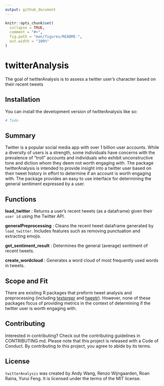 ```yaml
---
output: github_document
---
```


<!-- README.md is generated from README.Rmd. Please edit that file -->

```r
knitr::opts_chunk$set(
  collapse = TRUE,
  comment = "#>",
  fig.path = "man/figures/README-",
  out.width = "100%"
)
```

# twitterAnalysis

<!-- badges: start -->
<!-- badges: end -->

The goal of twitterAnalysis is to assess a twitter user's character based on their recent tweets

## Installation

You can install the development version of twitterAnalysis like so:

``` r
# Todo
```

## Summary

Twitter is a popular social media app with over 1 billion user accounts. While a diversity of users is a strength, some individuals have concerns with the prevalence of "troll" accounts and individuals who exhibit unconstructive tone and diction whom they deem not worth engaging with.
The package twitterAnalysis is intended to provide insight into a twitter user based on their tweet history in effort to determine if an account is worth engaging with. The package provides an easy to use interface for determining the general sentiment expressed by a user.

## Functions 

**load_twitter** : Returns a user's recent tweets (as a dataframe) given their `user id` using the Twitter API.

**generalPreprocessing** : Cleans the recent tweet dataframe generated by `load_twitter`. Includes features such as removing punctuation and extracting emojis.

**get_sentiment_result** : Determines the general (average) sentiment of recent tweets.

**create_wordcloud** : Generates a word cloud of most frequently used words in tweets.


## Scope and Fit 

There are existing R packages that preform tweet analysis and preprocessing (including [textprepr](https://github.com/UBC-MDS/textprepr) and [tweetr](https://github.com/UBC-MDS/tweetr)). However, none of these packages focus of providing metrics in the context of determining if the twitter user is worth engaging with.

## Contributing

Interested in contributing? Check out the contributing guidelines in CONTRIBUTING.md. Please note that this project is released with a Code of Conduct. By contributing to this project, you agree to abide by its terms.

## License 

`twitterAnalysis` was created by Andy Wang, Renzo Wijngaarden, Roan Raina, Yurui Feng. It is licensed under the terms of the MIT license.
